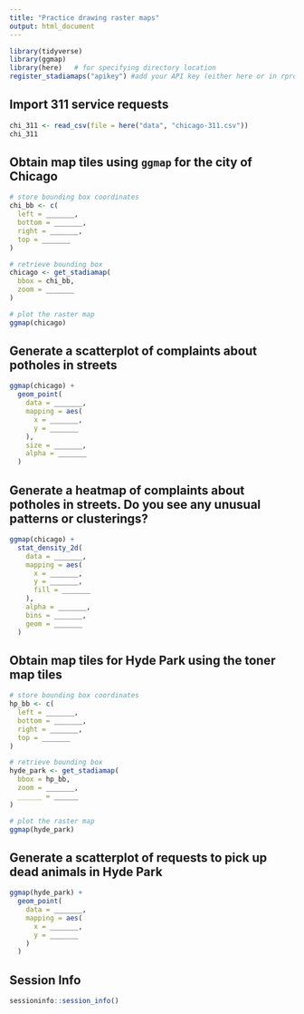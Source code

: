 ```yaml
---
title: "Practice drawing raster maps"
output: html_document
---
```


```r
library(tidyverse)
library(ggmap)
library(here)   # for specifying directory location
register_stadiamaps("apikey") #add your API key (either here or in rprofile, etc)
```

## Import 311 service requests

```r
chi_311 <- read_csv(file = here("data", "chicago-311.csv"))
chi_311
```

## Obtain map tiles using `ggmap` for the city of Chicago

```r
# store bounding box coordinates
chi_bb <- c(
  left = _______,
  bottom = _______,
  right = _______,
  top = _______
)

# retrieve bounding box
chicago <- get_stadiamap(
  bbox = chi_bb,
  zoom = _______
)

# plot the raster map
ggmap(chicago)
```

## Generate a scatterplot of complaints about potholes in streets

```r
ggmap(chicago) +
  geom_point(
    data = _______,
    mapping = aes(
      x = _______,
      y = _______
    ),
    size = _______,
    alpha = _______
  )
```

## Generate a heatmap of complaints about potholes in streets. Do you see any unusual patterns or clusterings?

```r
ggmap(chicago) +
  stat_density_2d(
    data = _______,
    mapping = aes(
      x = _______,
      y = _______,
      fill = _______
    ),
    alpha = _______,
    bins = _______,
    geom = _______
  )
```

## Obtain map tiles for Hyde Park using the toner map tiles

```r
# store bounding box coordinates
hp_bb <- c(
  left = _______,
  bottom = _______,
  right = _______,
  top = _______
)

# retrieve bounding box
hyde_park <- get_stadiamap(
  bbox = hp_bb,
  zoom = _______,
  ______ = ______
)

# plot the raster map
ggmap(hyde_park)
```

## Generate a scatterplot of requests to pick up dead animals in Hyde Park

```r
ggmap(hyde_park) +
  geom_point(
    data = _______,
    mapping = aes(
      x = _______,
      y = _______
    )
  )
```

## Session Info

```r
sessioninfo::session_info()
```
